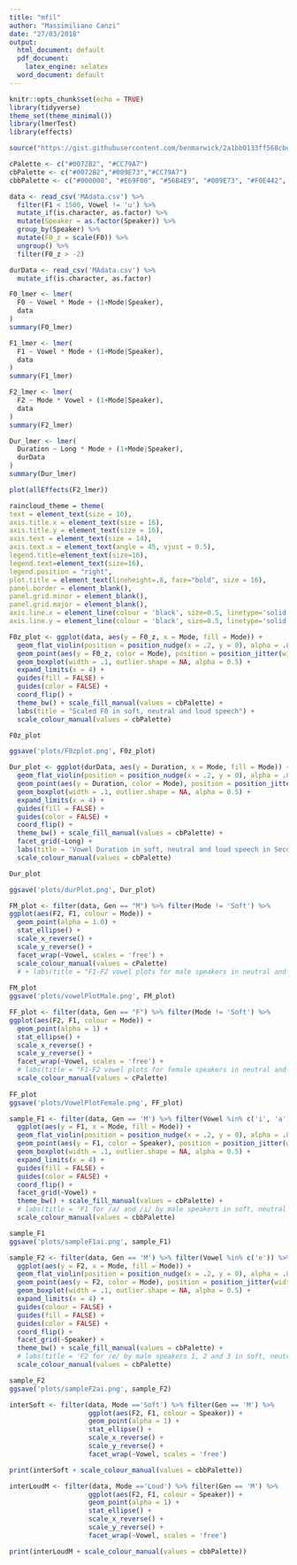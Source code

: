 ```yaml
---
title: "mfil"
author: "Massimiliano Canzi"
date: "27/03/2018"
output:
  html_document: default
  pdf_document:
    latex_engine: xelatex
  word_document: default
---
```


```r
knitr::opts_chunk$set(echo = TRUE)
library(tidyverse)
theme_set(theme_minimal())
library(lmerTest)
library(effects)

source("https://gist.githubusercontent.com/benmarwick/2a1bb0133ff568cbe28d/raw/fb53bd97121f7f9ce947837ef1a4c65a73bffb3f/geom_flat_violin.R")

cPalette <- c("#0072B2", "#CC79A7")
cbPalette <- c("#0072B2","#009E73","#CC79A7")
cbbPalette <- c("#000000", "#E69F00", "#56B4E9", "#009E73", "#F0E442", "#0072B2", "#D55E00", "#CC79A7")
```

<!-- Data is filtered and 'cleaned up'. -->

```r
data <- read_csv('MAdata.csv') %>%
  filter(F1 < 1500, Vowel != 'u') %>%
  mutate_if(is.character, as.factor) %>%
  mutate(Speaker = as.factor(Speaker)) %>%
  group_by(Speaker) %>%
  mutate(F0_z = scale(F0)) %>%
  ungroup() %>%
  filter(F0_z > -2)

durData <- read_csv('MAdata.csv') %>%
  mutate_if(is.character, as.factor)
```

<!-- Here's lmer tests for F0, F1, F2 and Duration throughout speech modes. Speaker is regarded as random effect. The 'Long' veriable for the duration model represents phonological length. -->

```r
F0_lmer <- lmer(
  F0 ~ Vowel * Mode + (1+Mode|Speaker),
  data
)
summary(F0_lmer)

```
```r
F1_lmer <- lmer(
  F1 ~ Vowel * Mode + (1+Mode|Speaker),
  data
)
summary(F1_lmer)
```

```r
F2_lmer <- lmer(
  F2 ~ Mode * Vowel + (1+Mode|Speaker),
  data
)
summary(F2_lmer)
```

<!-- Duration lmer contains information for 'u' as well, which was omitted in the previous models for formant tracking issues. -->

```r
Dur_lmer <- lmer(
  Duration ~ Long * Mode + (1+Mode|Speaker),
  durData
)
summary(Dur_lmer)
```

<!-- Sample effects plot for F1 -->

```r
plot(allEffects(F2_lmer))
```

```r
raincloud_theme = theme(
text = element_text(size = 10),
axis.title.x = element_text(size = 16),
axis.title.y = element_text(size = 16),
axis.text = element_text(size = 14),
axis.text.x = element_text(angle = 45, vjust = 0.5),
legend.title=element_text(size=16),
legend.text=element_text(size=16),
legend.position = "right",
plot.title = element_text(lineheight=.8, face="bold", size = 16),
panel.border = element_blank(),
panel.grid.minor = element_blank(),
panel.grid.major = element_blank(),
axis.line.x = element_line(colour = 'black', size=0.5, linetype='solid'),
axis.line.y = element_line(colour = 'black', size=0.5, linetype='solid'))
```

<!-- Sample box/violin plots with jitter for F0 and Duration, faceted by gender and phonological lenth respectively -->

```r
F0z_plot <- ggplot(data, aes(y = F0_z, x = Mode, fill = Mode)) +
  geom_flat_violin(position = position_nudge(x = .2, y = 0), alpha = .8) +
  geom_point(aes(y = F0_z, color = Mode), position = position_jitter(width = .15), size = .5, alpha = 0.8) +
  geom_boxplot(width = .1, outlier.shape = NA, alpha = 0.5) +
  expand_limits(x = 4) +
  guides(fill = FALSE) +
  guides(color = FALSE) +
  coord_flip() +
  theme_bw() + scale_fill_manual(values = cbPalette) + 
  labs(title = "Scaled F0 in soft, neutral and loud speech") +
  scale_colour_manual(values = cbPalette)

F0z_plot

ggsave('plots/F0zplot.png', F0z_plot)
```



```r
Dur_plot <- ggplot(durData, aes(y = Duration, x = Mode, fill = Mode)) +
  geom_flat_violin(position = position_nudge(x = .2, y = 0), alpha = .8) +
  geom_point(aes(y = Duration, color = Mode), position = position_jitter(width = .15), size = .5, alpha = 0.8) +
  geom_boxplot(width = .1, outlier.shape = NA, alpha = 0.5) +
  expand_limits(x = 4) +
  guides(fill = FALSE) +
  guides(color = FALSE) +
  coord_flip() +
  theme_bw() + scale_fill_manual(values = cbPalette) + 
  facet_grid(~Long) +
  labs(title = 'Vowel Duration in soft, neutral and loud speech in Seconds') +
  scale_colour_manual(values = cbPalette)

Dur_plot

ggsave('plots/durPlot.png', Dur_plot)
```

<!-- F1-F2 vowel plots for M and F speakers faceted by vowel, coloured by mode -->

```r
FM_plot <- filter(data, Gen == "M") %>% filter(Mode != 'Soft') %>%
ggplot(aes(F2, F1, colour = Mode)) +
  geom_point(alpha = 1.0) +
  stat_ellipse() +
  scale_x_reverse() +
  scale_y_reverse() + 
  facet_wrap(~Vowel, scales = 'free') + 
  scale_colour_manual(values = cPalette) 
  # + labs(title = "F1-F2 vowel plots for male speakers in neutral and and loud speech") 
 
FM_plot
ggsave('plots/vowelPlotMale.png', FM_plot)
```

```r
FF_plot <- filter(data, Gen == "F") %>% filter(Mode != 'Soft') %>%
ggplot(aes(F2, F1, colour = Mode)) +
  geom_point(alpha = 1) +
  stat_ellipse() +
  scale_x_reverse() +
  scale_y_reverse() + 
  facet_wrap(~Vowel, scales = 'free') +
  # labs(title = "F1-F2 vowel plots for female speakers in neutral and loud speech") +
  scale_colour_manual(values = cPalette)
  
FF_plot
ggsave('plots/VowelPlotFemale.png', FF_plot)
```

```r

sample_F1 <- filter(data, Gen == 'M') %>% filter(Vowel %in% c('i', 'a')) %>% 
  ggplot(aes(y = F1, x = Mode, fill = Mode)) +
  geom_flat_violin(position = position_nudge(x = .2, y = 0), alpha = .8) +
  geom_point(aes(y = F1, color = Speaker), position = position_jitter(width = .15), size = .5, alpha = 1) + stat_ellipse() +
  geom_boxplot(width = .1, outlier.shape = NA, alpha = 0.5) +
  expand_limits(x = 4) +
  guides(fill = FALSE) +
  guides(color = FALSE) +
  coord_flip() +
  facet_grid(~Vowel) +
  theme_bw() + scale_fill_manual(values = cbPalette) +
  # labs(title = 'F1 for /a/ and /i/ by male speakers in soft, neutral and loud speech') +
  scale_colour_manual(values = cbbPalette)

sample_F1
ggsave('plots/sampleF1ai.png', sample_F1)
```

```r

sample_F2 <- filter(data, Gen == 'M') %>% filter(Vowel %in% c('e')) %>% filter(Speaker %in% c('1', '2', '3')) %>% 
  ggplot(aes(y = F2, x = Mode, fill = Mode)) +
  geom_flat_violin(position = position_nudge(x = .2, y = 0), alpha = .8) +
  geom_point(aes(y = F2, color = Mode), position = position_jitter(width = .15), size = .5, alpha = 1) +
  geom_boxplot(width = .1, outlier.shape = NA, alpha = 0.5) +
  expand_limits(x = 4) +
  guides(colour = FALSE) +
  guides(fill = FALSE) +
  guides(color = FALSE) +
  coord_flip() +
  facet_grid(~Speaker) +
  theme_bw() + scale_fill_manual(values = cbPalette) +
  # labs(title = 'F2 for /e/ by male speakers 1, 2 and 3 in soft, neutral and loud speech') +
  scale_colour_manual(values = cbPalette)

sample_F2
ggsave('plots/sampleF2ai.png', sample_F2)
```

```r
interSoft <- filter(data, Mode =='Soft') %>% filter(Gen == 'M') %>%
                    ggplot(aes(F2, F1, colour = Speaker)) +
                    geom_point(alpha = 1) + 
                    stat_ellipse() +
                    scale_x_reverse() +
                    scale_y_reverse() + 
                    facet_wrap(~Vowel, scales = 'free') 

print(interSoft + scale_colour_manual(values = cbbPalette))
```

```r
interLoudM <- filter(data, Mode =='Loud') %>% filter(Gen == 'M') %>%
                    ggplot(aes(F2, F1, colour = Speaker)) +
                    geom_point(alpha = 1) + 
                    stat_ellipse() +
                    scale_x_reverse() +
                    scale_y_reverse() + 
                    facet_wrap(~Vowel, scales = 'free') 

print(interLoudM + scale_colour_manual(values = cbbPalette))
```


